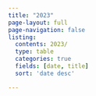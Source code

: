 ```yaml
---
title: "2023"
page-layout: full
page-navigation: false
listing:
  contents: 2023/
  type: table
  categories: true
  fields: [date, title]
  sort: 'date desc'

---
```


